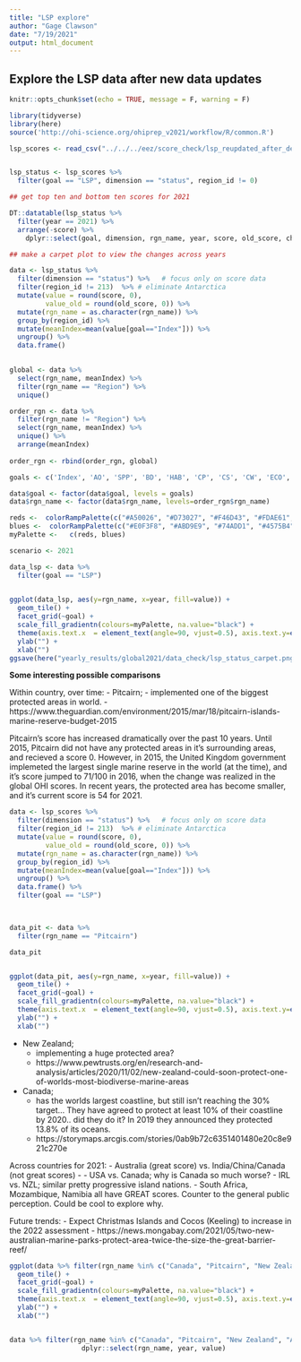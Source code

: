 ```yaml
---
title: "LSP explore"
author: "Gage Clawson"
date: "7/19/2021"
output: html_document
---
```


## Explore the LSP data after new data updates

```r
knitr::opts_chunk$set(echo = TRUE, message = F, warning = F)

library(tidyverse)
library(here)
source('http://ohi-science.org/ohiprep_v2021/workflow/R/common.R')
```

```r
lsp_scores <- read_csv("../../../eez/score_check/lsp_reupdated_after_demo_diff_data_2021-06-22.csv") 


lsp_status <- lsp_scores %>%
  filter(goal == "LSP", dimension == "status", region_id != 0)

## get top ten and bottom ten scores for 2021

DT::datatable(lsp_status %>%
  filter(year == 2021) %>%
  arrange(-score) %>%
    dplyr::select(goal, dimension, rgn_name, year, score, old_score, change))

## make a carpet plot to view the changes across years 

data <- lsp_status %>%
  filter(dimension == "status") %>%   # focus only on score data
  filter(region_id != 213)  %>% # eliminate Antarctica
  mutate(value = round(score, 0),
         value_old = round(old_score, 0)) %>%
  mutate(rgn_name = as.character(rgn_name)) %>%
  group_by(region_id) %>% 
  mutate(meanIndex=mean(value[goal=="Index"])) %>%
  ungroup() %>%
  data.frame()
  

global <- data %>%
  select(rgn_name, meanIndex) %>%
  filter(rgn_name == "Region") %>%
  unique()

order_rgn <- data %>%
  filter(rgn_name != "Region") %>%
  select(rgn_name, meanIndex) %>%
  unique() %>%
  arrange(meanIndex)
  
order_rgn <- rbind(order_rgn, global)

goals <- c('Index', 'AO', 'SPP', 'BD', 'HAB', 'CP', 'CS', 'CW', 'ECO', 'LE', 'LIV', 'FIS', 'FP', 'MAR', 'ICO', 'SP', 'LSP', 'NP', 'TR')

data$goal <- factor(data$goal, levels = goals)
data$rgn_name <- factor(data$rgn_name, levels=order_rgn$rgn_name)

reds <-  colorRampPalette(c("#A50026", "#D73027", "#F46D43", "#FDAE61", "#FEE090"), space="Lab")(65)
blues <-  colorRampPalette(c("#E0F3F8", "#ABD9E9", "#74ADD1", "#4575B4", "#313695"))(35)
myPalette <-   c(reds, blues)

scenario <- 2021

data_lsp <- data %>%
  filter(goal == "LSP")
  

ggplot(data_lsp, aes(y=rgn_name, x=year, fill=value)) + 
  geom_tile() +
  facet_grid(~goal) + 
  scale_fill_gradientn(colours=myPalette, na.value="black") +
  theme(axis.text.x  = element_text(angle=90, vjust=0.5), axis.text.y=element_text(size=10)) +
  ylab("") + 
  xlab("")
ggsave(here("yearly_results/global2021/data_check/lsp_status_carpet.png"), width=20, height=35)

```


**Some interesting possible comparisons**

Within country, over time:
 - Pitcairn; 
    - implemented one of the biggest protected areas in world.
    - https://www.theguardian.com/environment/2015/mar/18/pitcairn-islands-marine-reserve-budget-2015
    
    
Pitcairn's score has increased dramatically over the past 10 years. Until 2015, Pitcairn did not have any protected areas in it's surrounding areas, and recieved a score 0. However, in 2015, the United Kingdom government implemeted the largest single marine reserve in the world (at the time), and it's score jumped to 71/100 in 2016, when the change was realized in the global OHI scores. In recent years, the protected area has become smaller, and it's current score is 54 for 2021. 
    

```r
data <- lsp_scores %>%
  filter(dimension == "status") %>%   # focus only on score data
  filter(region_id != 213)  %>% # eliminate Antarctica
  mutate(value = round(score, 0),
         value_old = round(old_score, 0)) %>%
  mutate(rgn_name = as.character(rgn_name)) %>%
  group_by(region_id) %>% 
  mutate(meanIndex=mean(value[goal=="Index"])) %>%
  ungroup() %>%
  data.frame() %>%
  filter(goal == "LSP")
  


data_pit <- data %>%
  filter(rgn_name == "Pitcairn")

data_pit


ggplot(data_pit, aes(y=rgn_name, x=year, fill=value)) + 
  geom_tile() +
  facet_grid(~goal) + 
  scale_fill_gradientn(colours=myPalette, na.value="black") +
  theme(axis.text.x  = element_text(angle=90, vjust=0.5), axis.text.y=element_text(size=10)) +
  ylab("") + 
  xlab("")
```
    
    

 - New Zealand; 
    - implementing a huge protected area? 
    - https://www.pewtrusts.org/en/research-and-analysis/articles/2020/11/02/new-zealand-could-soon-protect-one-of-worlds-most-biodiverse-marine-areas
 - Canada;
    - has the worlds largest coastline, but still isn't reaching the 30% target... They have agreed to protect at least 10% of their coastline by 2020.. did they do it? In 2019 they announced they protected 13.8% of its oceans.
    - https://storymaps.arcgis.com/stories/0ab9b72c6351401480e20c8e921c270e
 
Across countries for 2021: 
 - Australia (great score) vs. India/China/Canada (not great scores)
     - 
 - USA vs. Canada; why is Canada so much worse? 
 - IRL vs. NZL; similar pretty progressive island nations. 
 - South Africa, Mozambique, Namibia all have GREAT scores. Counter to the general public perception. Could be cool to explore why. 

Future trends: 
  - Expect Christmas Islands and Cocos (Keeling) to increase in the 2022 assessment
  - https://news.mongabay.com/2021/05/two-new-australian-marine-parks-protect-area-twice-the-size-the-great-barrier-reef/


```r
ggplot(data %>% filter(rgn_name %in% c("Canada", "Pitcairn", "New Zealand", "Australia", "South Africa", "Mozambique", "Tanzania", "Namibia", "Ireland", "Thailand", "Seychelles", "India", "China")), aes(y=rgn_name, x=year, fill=value)) + 
  geom_tile() +
  facet_grid(~goal) + 
  scale_fill_gradientn(colours=myPalette, na.value="black") +
  theme(axis.text.x  = element_text(angle=90, vjust=0.5), axis.text.y=element_text(size=10)) +
  ylab("") + 
  xlab("") 


data %>% filter(rgn_name %in% c("Canada", "Pitcairn", "New Zealand", "Australia", "South Africa", "Mozambique", "Tanzania", "Namibia", "Ireland", "Thailand", "Seychelles", "India", "China")) %>%
                  dplyr::select(rgn_name, year, value)
```


 
